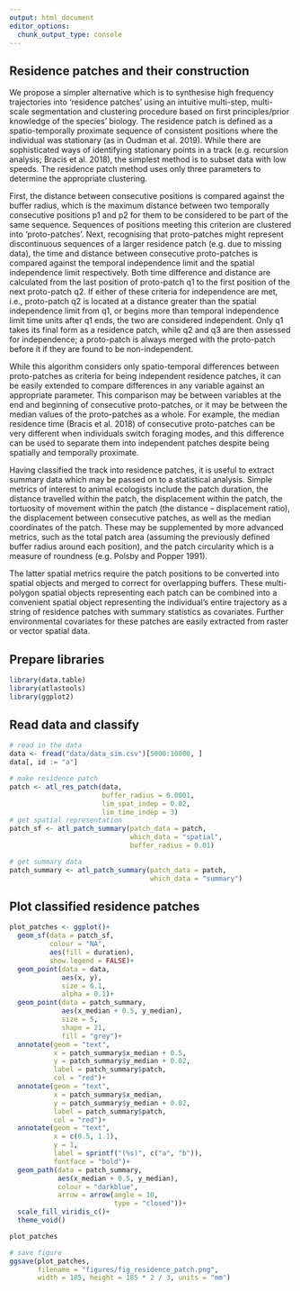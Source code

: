 ```yaml
---
output: html_document
editor_options: 
  chunk_output_type: console
---
```

## Residence patches and their construction

We propose a simpler alternative which is to synthesise high frequency trajectories into ‘residence patches’ using an intuitive multi-step, multi-scale segmentation and clustering procedure based on first principles/prior knowledge of the species’ biology. The residence patch is defined as a spatio-temporally proximate sequence of consistent positions where the individual was stationary (as in Oudman et al. 2019). While there are sophisticated ways of identifying stationary points in a track (e.g. recursion analysis; Bracis et al. 2018), the simplest method is to subset data with low speeds. The residence patch method uses only three parameters to determine the appropriate clustering. 

First, the distance between consecutive positions is compared against the buffer radius, which is the maximum distance between two temporally consecutive positions p1 and p2 for them to be considered to be part of the same sequence. Sequences of positions meeting this criterion are clustered into ‘proto-patches’. Next, recognising that proto-patches might represent discontinuous sequences of a larger residence patch (e.g. due to missing data), the time and distance between consecutive proto-patches is compared against the temporal independence limit and the spatial independence limit respectively. Both time difference and distance are calculated from the last position of proto-patch q1 to the first position of the next proto-patch q2. If either of these criteria for independence are met, i.e., proto-patch q2 is located at a distance greater than the spatial independence limit from q1, or begins more than temporal independence limit time units after q1 ends, the two are considered independent. Only q1 takes its final form as a residence patch, while q2 and q3 are then assessed for independence; a proto-patch is always merged with the proto-patch before it if they are found to be non-independent. 

While this algorithm considers only spatio-temporal differences between proto-patches as criteria for being independent residence patches, it can be easily extended to compare differences in any variable against an appropriate parameter. This comparison may be between variables at the end and beginning of consecutive proto-patches, or it may be between the median values of the proto-patches as a whole. For example, the median residence time (Bracis et al. 2018) of consecutive proto-patches can be very different when individuals switch foraging modes, and this difference can be used to separate them into independent patches despite being spatially and temporally proximate.

Having classified the track into residence patches, it is useful to extract summary data which may be passed on to a statistical analysis. Simple metrics of interest to animal ecologists include the patch duration, the distance travelled within the patch, the displacement within the patch, the tortuosity of movement within the patch (the distance – displacement ratio), the displacement between consecutive patches, as well as the median coordinates of the patch. These may be supplemented by more advanced metrics, such as the total patch area (assuming the previously defined buffer radius around each position), and the patch circularity which is a measure of roundness (e.g. Polsby and Popper 1991). 

The latter spatial metrics require the patch positions to be converted into spatial objects and merged to correct for overlapping buffers. These multi-polygon spatial objects representing each patch can be combined into a convenient spatial object representing the individual’s entire trajectory as a string of residence patches with summary statistics as covariates. Further environmental covariates for these patches are easily extracted from raster or vector spatial data.

## Prepare libraries {-}

```r
library(data.table)
library(atlastools)
library(ggplot2)
```

## Read data and classify

```r
# read in the data
data <- fread("data/data_sim.csv")[5000:10000, ]
data[, id := "a"]

# make residence patch
patch <- atl_res_patch(data, 
                       buffer_radius = 0.0001, 
                       lim_spat_indep = 0.02, 
                       lim_time_indep = 3)
# get spatial representation
patch_sf <- atl_patch_summary(patch_data = patch, 
                              which_data = "spatial", 
                              buffer_radius = 0.01)

# get summary data
patch_summary <- atl_patch_summary(patch_data = patch,
                                   which_data = "summary")
```

## Plot classified residence patches

```r
plot_patches <- ggplot()+
  geom_sf(data = patch_sf,
          colour = "NA",
          aes(fill = duration),
          show.legend = FALSE)+
  geom_point(data = data,
             aes(x, y),
             size = 0.1,
             alpha = 0.1)+
  geom_point(data = patch_summary,
             aes(x_median + 0.5, y_median),
             size = 5,
             shape = 21,
             fill = "grey")+
  annotate(geom = "text",
           x = patch_summary$x_median + 0.5, 
           y = patch_summary$y_median + 0.02,
           label = patch_summary$patch,
           col = "red")+
  annotate(geom = "text",
           x = patch_summary$x_median, 
           y = patch_summary$y_median + 0.02,
           label = patch_summary$patch,
           col = "red")+
  annotate(geom = "text",
           x = c(0.5, 1.1),
           y = 1,
           label = sprintf("(%s)", c("a", "b")),
           fontface = "bold")+
  geom_path(data = patch_summary,
            aes(x_median + 0.5, y_median),
            colour = "darkblue",
            arrow = arrow(angle = 10, 
                          type = "closed"))+
  scale_fill_viridis_c()+
  theme_void()

plot_patches

# save figure
ggsave(plot_patches, 
       filename = "figures/fig_residence_patch.png",
       width = 185, height = 185 * 2 / 3, units = "mm")
```


